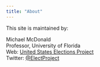```yaml
---
title: "About"
---
```

This site is maintained by:

Michael McDonald  
Professor, University of Florida  
Web: [United States Elections Project](http://www.electproject.org/)  
Twitter: [\@ElectProject](https://twitter.com/ElectProject)
